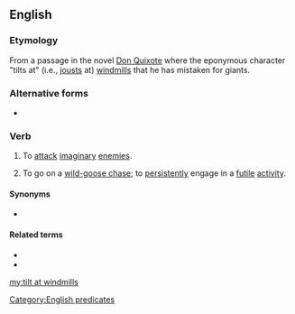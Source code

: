 ==English==
{{wikipedia|tilting at windmills}}

===Etymology===
From a passage in the novel [[w:Don Quixote|Don Quixote]] where the eponymous character "tilts at" (i.e., [[joust]]s at) [[windmill]]s that he has mistaken for giants.

===Alternative forms===
* {{l|en|fight windmills}}

===Verb===
{{head|en|verb|head=[[tilt]] [[at]] [[windmills]]}}

# {{lb|en|intransitive}} To [[attack]] [[imaginary]] [[enemies]].
# {{lb|en|intransitive|idiomatic}} To go on a [[wild-goose chase]]; to [[persistently]] engage in a [[futile]] [[activity]].

====Synonyms====
* {{sense|go on a wild-goose chase}} {{l|en|chase a rainbow}}

====Related terms====
* {{l|en|throw one's cap over the windmill}}
* {{l|en|mistake windmills for giants}}

[[Category:English predicates]]

[[my:tilt at windmills]]